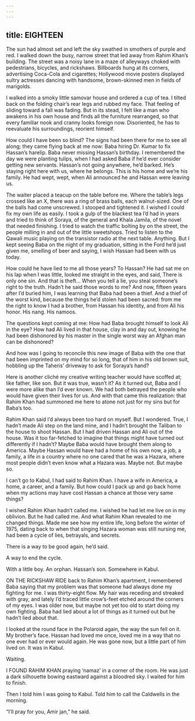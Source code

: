```yaml
---
---
---
```

title: EIGHTEEN
---

The sun had almost set and left the sky swathed in smothers of purple and red. I walked down the busy, narrow street that led away from Rahim Khan’s building. The street was a noisy lane in a maze of alleyways choked with pedestrians, bicycles, and rickshaws. Billboards hung at its corners, advertising Coca-Cola and cigarettes; Hollywood movie posters displayed sultry actresses dancing with handsome, brown-skinned men in fields of marigolds.



I walked into a smoky little samovar house and ordered a cup of tea. I tilted back on the folding chair’s rear legs and rubbed my face. That feeling of sliding toward a fall was fading. But in its stead, I felt like a man who awakens in his own house and finds all the furniture rearranged, so that every familiar nook and cranny looks foreign now. Disoriented, he has to reevaluate his surroundings, reorient himself.



How could I have been so blind? The signs had been there for me to see all along; they came flying back at me now: Baba hiring Dr. Kumar to fix Hassan’s harelip. Baba never missing Hassan’s birthday. I remembered the day we were planting tulips, when I had asked Baba if he’d ever consider getting new servants. Hassan’s not going anywhere, he’d barked. He’s staying right here with us, where he belongs. This is his home and we’re his family. He had wept, wept, when Ali announced he and Hassan were leaving us.



The waiter placed a teacup on the table before me. Where the table’s legs crossed like an X, there was a ring of brass balls, each walnut-sized. One of the balls had come unscrewed. I stooped and tightened it. I wished I could fix my own life as easily. I took a gulp of the blackest tea I’d had in years and tried to think of Soraya, of the general and Khala Jamila, of the novel that needed finishing. I tried to watch the traffic bolting by on the street, the people milling in and out of the little sweetshops. Tried to listen to the Qawali music playing on the transistor radio at the next table. Anything. But I kept seeing Baba on the night of my graduation, sitting in the Ford he’d just given me, smelling of beer and saying, I wish Hassan had been with us today.



How could he have lied to me all those years? To Hassan? He had sat me on his lap when I was little, looked me straight in the eyes, and said, There is only one sin. And that is theft... When you tell a lie, you steal someone’s right to the truth. Hadn’t he said those words to me? And now, fifteen years after I’d buried him, I was learning that Baba had been a thief. And a thief of the worst kind, because the things he’d stolen had been sacred: from me the right to know I had a brother, from Hassan his identity, and from Ali his honor. His nang. His namoos.



The questions kept coming at me: How had Baba brought himself to look Ali in the eye? How had Ali lived in that house, clay in and day out, knowing he had been dishonored by his master in the single worst way an Afghan man can be dishonored?



And how was I going to reconcile this new image of Baba with the one that had been imprinted on my mind for so long, that of him in his old brown suit, hobbling up the Taheris’ driveway to ask for Soraya’s hand?



Here is another cliché my creative writing teacher would have scoffed at; like father, like son. But it was true, wasn’t it? As it turned out, Baba and I were more alike than I’d ever known. We had both betrayed the people who would have given their lives for us. And with that came this realization: that Rahim Khan had summoned me here to atone not just for my sins but for Baba’s too.



Rahim Khan said I’d always been too hard on myself. But I wondered. True, I hadn’t made Ali step on the land mine, and I hadn’t brought the Taliban to the house to shoot Hassan. But I had driven Hassan and Ali out of the house. Was it too far-fetched to imagine that things might have turned out differently if I hadn’t? Maybe Baba would have brought them along to America. Maybe Hassan would have had a home of his own now, a job, a family, a life in a country where no one cared that he was a Hazara, where most people didn’t even know what a Hazara was. Maybe not. But maybe so.



I can’t go to Kabul, I had said to Rahim Khan. I have a wife in America, a home, a career, and a family. But how could I pack up and go back home when my actions may have cost Hassan a chance at those very same things?



I wished Rahim Khan hadn’t called me. I wished he had let me live on in my oblivion. But he had called me. And what Rahim Khan revealed to me changed things. Made me see how my entire life, long before the winter of 1975, dating back to when that singing Hazara woman was still nursing me, had been a cycle of lies, betrayals, and secrets.



There is a way to be good again, he’d said.



A way to end the cycle.



With a little boy. An orphan. Hassan’s son. Somewhere in Kabul.



ON THE RICKSHAW RIDE back to Rahim Khan’s apartment, I remembered Baba saying that my problem was that someone had always done my fighting for me. I was thirty-eight flow. My hair was receding and streaked with gray, and lately I’d traced little crow’s-feet etched around the corners of my eyes. I was older now, but maybe not yet too old to start doing my own fighting. Baba had lied about a lot of things as it turned out but he hadn’t lied about that.



I looked at the round face in the Polaroid again, the way the sun fell on it. My brother’s face. Hassan had loved me once, loved me in a way that no one ever had or ever would again. He was gone now, but a little part of him lived on. It was in Kabul.



Waiting.



I FOUND RAHIM KHAN praying ‘namaz’ in a corner of the room. He was just a dark silhouette bowing eastward against a bloodred sky. I waited for him to finish.



Then I told him I was going to Kabul. Told him to call the Caldwells in the morning.



“I’ll pray for you, Amir jan,” he said.